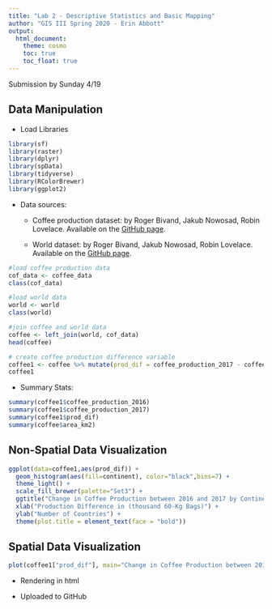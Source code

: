 ```yaml
---
title: "Lab 2 - Descriptive Statistics and Basic Mapping"
author: "GIS III Spring 2020 - Erin Abbott"
output:
  html_document:
    theme: cosmo
    toc: true
    toc_float: true
---
```

Submission by Sunday 4/19



## Data Manipulation

* Load Libraries
```r
library(sf)
library(raster)
library(dplyr)
library(spData)
library(tidyverse)
library(RColorBrewer)
library(ggplot2)

```

* Data sources:
  + Coffee production dataset: by  Roger Bivand, Jakub Nowosad, Robin Lovelace. Available on the [GitHub page](https://github.com/Nowosad/spData/tree/master/data).

  + World dataset: by  Roger Bivand, Jakub Nowosad, Robin Lovelace. Available on the [GitHub page](https://github.com/Nowosad/spData/tree/master/data).



```r
#load coffee production data
cof_data <- coffee_data
class(cof_data)

#load world data
world <- world
class(world)

#join coffee and world data
coffee <- left_join(world, cof_data)
head(coffee)

# create coffee production difference variable
coffee1 <- coffee %>% mutate(prod_dif = coffee_production_2017 - coffee_production_2016)
coffee1

```

 * Summary Stats:
```r
summary(coffee1$coffee_production_2016)
summary(coffee1$coffee_production_2017)
summary(coffee1$prod_dif)
summary(coffee$area_km2)
```
 
 
## Non-Spatial Data Visualization

```r
ggplot(data=coffee1,aes(prod_dif)) +
  geom_histogram(aes(fill=continent), color="black",bins=7) +
  theme_light() + 
  scale_fill_brewer(palette="Set3") +
  ggtitle("Change in Coffee Production between 2016 and 2017 by Continent") +
  xlab("Production Difference in (thousand 60-Kg Bags)") +
  ylab("Number of Countries") + 
  theme(plot.title = element_text(face = "bold"))


```



## Spatial Data Visualization

```r
plot(coffee1["prod_dif"], main="Change in Coffee Production between 2016 and 2017\n (in thousands of 60-Kg bags)", cex.main=0.8, axes = TRUE)

```

* Rendering in html

* Uploaded to GitHub